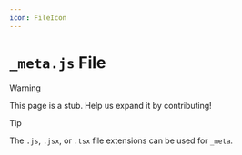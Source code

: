 ```yaml
---
icon: FileIcon
---
```


# `_meta.js` File

> [!WARNING]
>
> This page is a stub. Help us expand it by contributing!

> [!TIP]
>
> The `.js`, `.jsx`, or `.tsx` file extensions can be used for `_meta`.
